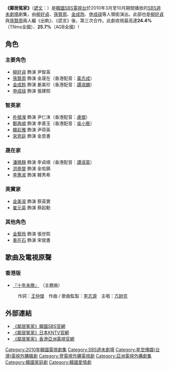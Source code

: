 {{Infobox Television
| show_name         = 鄰居冤家
| original_name      = {{lang|ko|이웃집 웬수}}
| image                = [[File:Definitely_Neighbors.jpg|250px]]
| caption              = 
| genre                = 
| format               = 
| creator              = 
| developer            = 
| writer               = [[崔賢京|崔賢京]]
| director             = [[趙南國|趙南國]]
| creative_director    = 
| presenter            = 
| starring             = [[柳好貞|柳好貞]]、[[孫賢周|孫賢周]]、[[金成玲|金成玲]]、[[申成祿|申成祿]]、[[韓彩雅|韓彩雅]]、[[崔元英|崔元英]]
| slogan               =  
| judges               = 
| voices               = 
| narrated             = 
| theme_music_composer = 
| opentheme            = 
| endtheme             = 
| composer             = 
| country              = {{KOR}}
| language             = [[韓語|韓語]]
| num_seasons          = <!-- or num_series -->
| num_episodes         = 65（50+15）
| list_episodes        = 
| executive_producer   = 
| producer             = 
| supervising_producer = 
| editor               = 
| location             = 
| cinematography       = 
| camera               = 
| runtime              = 約70分鐘（含廣告）
| company              = HB Entertainment
| distributor          = 
| channel              = [[SBS_(韓國)|SBS]]
| picture_format       = 
| audio_format         = 
| first_run            = {{KOR}}
| first_aired          = {{start date|2010|3|13}}
| last_aired           = {{end date|2010|10|31}}
| status               = 
| preceded_by          = [[愛你千萬次|愛你千萬次]]
| followed_by          = [[微笑，媽媽|微笑，媽媽]]
| related              =
| website              = http://tv.sbs.co.kr/wensu/index.html
| production_website   = 
}}

'''《鄰居冤家》'''（[[諺文|諺文]]：'''{{lang|ko|이웃집 웬수}}'''）是[[韓國|韓國]][[SBS|SBS電視台]]於2010年3月至10月期間播放的[[SBS週末劇場|SBS週末劇場]]劇集，由[[柳好貞|柳好貞]]、[[孫賢周|孫賢周]]、[[金成玲|金成玲]]、[[申成祿|申成祿]]等人領銜演出。此部也是[[柳好貞|柳好貞]]與[[孫賢周|孫賢周]]兩人繼《出軌》、《謊言》後，第三次合作。此劇收視最高達'''24.4%'''（TNms全國）、'''25.7%'''（AGB全國）!

==角色==
===主要角色===
*[[柳好貞|柳好貞]] 飾演 尹智英
*[[孫賢周|孫賢周]] 飾演 金晟在（香港配音：[[黃志成|黃志成]]）
*[[金成鈴|金成鈴]] 飾演 姜美珍（香港配音：[[譚淑嫻|譚淑嫻]]）
*[[申成祿|申成祿]] 飾演 張建熙

===智英家===
*[[朴根瀅|朴根瀅]] 飾演 尹仁洙（香港配音：[[盧傑|盧傑]]）
*[[鄭再順|鄭再順]] 飾演 李善玉（香港配音：[[吳小藝|吳小藝]]）
*[[韓彩雅|韓彩雅]] 飾演 尹荷英
*[[宋恩庭|宋恩庭]] 飾演 金恩書

===晟在家===
*[[潘曉靜|潘曉靜]] 飾演 李貞順（香港配音：[[譚淑英|譚淑英]]）
*[[洪堯燮|洪堯燮]] 飾演 金佑鎮
*[[李惠淑|李惠淑]] 飾演 韓秀希

===英實家===
*[[金美淑|金美淑]] 飾演 蔡英實
*[[崔元英|崔元英]] 飾演 蔡起勳
===其他角色===
*[[金藝玲|金藝玲]] 飾演 張世熙
*[[車在石|車在石]] 飾演 宋俊書

== 歌曲及電視原聲 ==
=== 香港版 ===
* [http://www.youtube.com/watch?v=60WyByUrI04 『十年未晚』] {{Wayback|url=http://www.youtube.com/watch?v=60WyByUrI04 |date=20150706041835 }}（主題曲）
:作詞：[[王仲傑|王仲傑]]　作曲 / 歌曲監製：[[李志源|李志源]]　主唱：[[亢帥克|亢帥克]]

==外部連結==
*[http://tv.sbs.co.kr/wensu/index.html 《鄰居冤家》韓國SBS官網] {{Wayback|url=http://tv.sbs.co.kr/wensu/index.html |date=20160304195607 }} {{ko}}
*[https://web.archive.org/web/20111024064923/http://www.kntv.co.jp/prog/detail/?p=18961 《鄰居冤家》日本KNTV官網]{{ja}}
*[https://web.archive.org/web/20121129111324/http://www.hkatv.com/v5/12/exandtheneighbor/content.html 《鄰居冤家》香港亞洲電視官網]{{zh-hk}}

{{電視節目的變遷
|電視台={{flagicon|South Korea}} [[SBS|SBS]]
|播放檔次=[[SBS週末劇場|週末劇場]]
|節目名稱=鄰居冤家<br />（2010.3.13 - 2010.10.31）
|上一節目=[[愛你千萬次|愛你千萬次]]<br />（2009.08.29 - 2010.03.07）
|下一節目=[[微笑，媽媽|微笑，媽媽]]<br />（2010.11.06 - 2011.04.24）
}}
{{電視節目的變遷
|電視台= {{flagicon|Taiwan}} 台灣 [[衛視中文台|衛視中文台]]
|播放檔次= 星期一至五21:00-22:00<BR/>後更為早上10:00撥出
|節目名稱= 鄰居冤家<br />（2010.9.20 - 未知）
|上一節目= [[風吹好日子|風吹好日子]]<br />（2010.7.22 - 2010.待查）
|下一節目= 待查
}}
{{電視節目的變遷
|電視台={{flagicon|Hong Kong}} 香港 [[亞洲電視|亞洲電視]][[本港台|本港台]]
|播放檔次=星期一至五21:05 - 22:00
|節目名稱=鄰居冤家<br />（2012年12月3日 - 2013年3月15日）
|上一節目=[[奇男怪女|熟女剩男愛作戰]]<br />（2012年7月2日 - 2012年11月30日）
|下一節目=[[萍蹤俠影錄|新萍踪俠影]]<br /> （2013年3月18日 - ）
}}
{{電視節目的變遷
|電視台={{flagicon|Hong Kong}} 香港 [[亞洲電視|亞洲電視]][[本港台|本港台]]
|播放檔次=星期一至五21:00 - 22:00<br>2月5日至17日、3月9日至13日 21:00-21:30<br>1月9日、1月23日、1月28日、2月18日至2月23日、3月18日、3月27日、4月3日、4月6日 暫停播映
|節目名稱=鄰居冤家<br />（2015年1月5日 - 5月8日）
|上一節目=[[星動亞洲|星動亞洲]]（第284集-416集）<br />(21:00-21:25)<br />（2014年6月30日 - 2015年1月2日）<hr>[[亞洲政策組|亞洲政策組－政改點樣改]](21:30-22:00)<br />（2014年12月1日 - 2015年1月2日）
|下一節目=[[不朽的名作|不朽的名作]]<br>（2015年5月11日 - 6月16日）
}}
{{SBS週末劇場}}
{{DEFAULTSORT:Iusjib Wensu}}
{{HB Entertainment}}
[[Category:2010年韓國電視劇集|Category:2010年韓國電視劇集]]
[[Category:SBS週末劇場|Category:SBS週末劇場]]
[[Category:星空傳媒(台灣)電視外購韓劇|Category:星空傳媒(台灣)電視外購韓劇]]
[[Category:壹電視外購電視劇|Category:壹電視外購電視劇]]
[[Category:亞洲電視外購劇集|Category:亞洲電視外購劇集]]
[[Category:韓國家庭劇|Category:韓國家庭劇]]
[[Category:韓國愛情劇|Category:韓國愛情劇]]